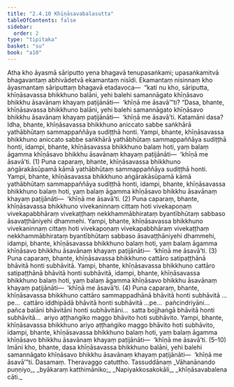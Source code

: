 ```yaml
---
title: "2.4.10 Khīṇāsavabalasutta"
tableOfContents: false
sidebar:
  order: 2
type: "tipitaka"
basket: "su"
book: "a10"
---
```



<DynamicBreadcrumb />

<Division number="90" book="a10">

<Paragraph number="760" book="a10">
Atha kho āyasmā sāriputto yena bhagavā tenupasaṅkami; upasaṅkamitvā bhagavantaṃ abhivādetvā ekamantaṃ nisīdi. Ekamantaṃ nisinnaṃ kho āyasmantaṃ sāriputtaṃ bhagavā etadavoca—  “kati nu kho, sāriputta, khīṇāsavassa bhikkhuno balāni, yehi balehi samannāgato khīṇāsavo bhikkhu āsavānaṃ khayaṃ paṭijānāti—  ‘khīṇā me āsavā’”ti?
</Paragraph>

<Paragraph number="761" book="a10">
“Dasa, bhante, khīṇāsavassa bhikkhuno balāni, yehi balehi samannāgato khīṇāsavo bhikkhu āsavānaṃ khayaṃ paṭijānāti—  ‘khīṇā me āsavā’ti. Katamāni dasa? Idha, bhante, khīṇāsavassa bhikkhuno aniccato sabbe saṅkhārā yathābhūtaṃ sammappaññāya sudiṭṭhā honti. Yampi, bhante, khīṇāsavassa bhikkhuno aniccato sabbe saṅkhārā yathābhūtaṃ sammappaññāya sudiṭṭhā honti, idampi, bhante, khīṇāsavassa bhikkhuno balaṃ hoti, yaṃ balaṃ āgamma khīṇāsavo bhikkhu āsavānaṃ khayaṃ paṭijānāti—  ‘khīṇā me āsavā’ti. (1)
</Paragraph>

<Paragraph number="762" book="a10">
Puna caparaṃ, bhante, khīṇāsavassa bhikkhuno aṅgārakāsūpamā kāmā yathābhūtaṃ sammappaññāya sudiṭṭhā honti. Yampi, bhante, khīṇāsavassa bhikkhuno aṅgārakāsūpamā kāmā yathābhūtaṃ sammappaññāya sudiṭṭhā honti, idampi, bhante, khīṇāsavassa bhikkhuno balaṃ hoti, yaṃ balaṃ āgamma khīṇāsavo bhikkhu āsavānaṃ khayaṃ paṭijānāti—  ‘khīṇā me āsavā’ti. (2)
</Paragraph>

<Paragraph number="763" book="a10">
Puna caparaṃ, bhante, khīṇāsavassa bhikkhuno vivekaninnaṃ cittaṃ hoti vivekapoṇaṃ vivekapabbhāraṃ vivekaṭṭhaṃ nekkhammābhirataṃ byantībhūtaṃ sabbaso āsavaṭṭhāniyehi dhammehi. Yampi, bhante, khīṇāsavassa bhikkhuno vivekaninnaṃ cittaṃ hoti vivekapoṇaṃ vivekapabbhāraṃ vivekaṭṭhaṃ nekkhammābhirataṃ byantībhūtaṃ sabbaso āsavaṭṭhāniyehi dhammehi, idampi, bhante, khīṇāsavassa bhikkhuno balaṃ hoti, yaṃ balaṃ āgamma khīṇāsavo bhikkhu āsavānaṃ khayaṃ paṭijānāti—  ‘khīṇā me āsavā’ti. (3)
</Paragraph>

<Paragraph number="764" book="a10">
Puna caparaṃ, bhante, khīṇāsavassa bhikkhuno cattāro satipaṭṭhānā bhāvitā honti subhāvitā. Yampi, bhante, khīṇāsavassa bhikkhuno cattāro satipaṭṭhānā bhāvitā honti subhāvitā, idampi, bhante, khīṇāsavassa bhikkhuno balaṃ hoti, yaṃ balaṃ āgamma khīṇāsavo bhikkhu āsavānaṃ khayaṃ paṭijānāti—  ‘khīṇā me āsavā’ti. (4)
</Paragraph>

<Paragraph number="765" book="a10">
Puna caparaṃ, bhante, khīṇāsavassa bhikkhuno cattāro sammappadhānā bhāvitā honti subhāvitā …pe…  cattāro iddhipādā bhāvitā honti subhāvitā …pe…  pañcindriyāni…  pañca balāni bhāvitāni honti subhāvitāni…  satta bojjhaṅgā bhāvitā honti subhāvitā…  ariyo aṭṭhaṅgiko maggo bhāvito hoti subhāvito. Yampi, bhante, khīṇāsavassa bhikkhuno ariyo aṭṭhaṅgiko maggo bhāvito hoti subhāvito, idampi, bhante, khīṇāsavassa bhikkhuno balaṃ hoti, yaṃ balaṃ āgamma khīṇāsavo bhikkhu āsavānaṃ khayaṃ paṭijānāti—  ‘khīṇā me āsavā’ti. (5–10)
</Paragraph>

<Paragraph number="766" book="a10">
Imāni kho, bhante, dasa khīṇāsavassa bhikkhuno balāni, yehi balehi samannāgato khīṇāsavo bhikkhu āsavānaṃ khayaṃ paṭijānāti—  ‘khīṇā me āsavā’”ti.

</Paragraph>
</Division>

<Paragraph number="767" type="center" book="a10">
Dasamaṃ.



</Paragraph>

<Paragraph number="768" type="center" book="a10">
Theravaggo catuttho.



</Paragraph>

<Paragraph number="769" type="center" book="a10">
Tassuddānaṃ


</Paragraph>

<Paragraph number="770" type="verses" book="a10">
_Vāhanānando puṇṇiyo,_  
_byākaraṃ katthimāniko;_  
_Napiyakkosakokāli,_  
_khīṇāsavabalena cāti._
</Paragraph>